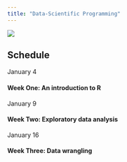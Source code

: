 ```yaml
---
title: "Data-Scientific Programming"
---
```


![](./_assets/pipeline.png)

## Schedule

January 4

#### Week One: An introduction to R

January 9

#### Week Two: Exploratory data analysis

January 16

#### Week Three: Data wrangling